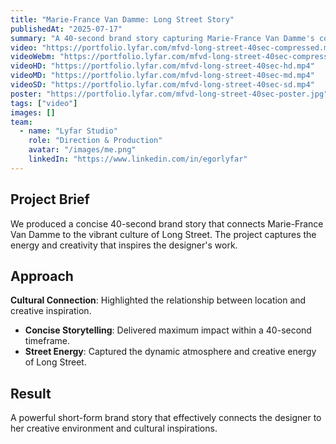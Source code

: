 ```yaml
---
title: "Marie-France Van Damme: Long Street Story"
publishedAt: "2025-07-17"
summary: "A 40-second brand story capturing Marie-France Van Damme's connection to Long Street and its cultural significance."
video: "https://portfolio.lyfar.com/mfvd-long-street-40sec-compressed.mp4"
videoWebm: "https://portfolio.lyfar.com/mfvd-long-street-40sec-compressed.webm"
videoHD: "https://portfolio.lyfar.com/mfvd-long-street-40sec-hd.mp4"
videoMD: "https://portfolio.lyfar.com/mfvd-long-street-40sec-md.mp4"
videoSD: "https://portfolio.lyfar.com/mfvd-long-street-40sec-sd.mp4"
poster: "https://portfolio.lyfar.com/mfvd-long-street-40sec-poster.jpg"
tags: ["video"]
images: []
team:
  - name: "Lyfar Studio"
    role: "Direction & Production"
    avatar: "/images/me.png"
    linkedIn: "https://www.linkedin.com/in/egorlyfar"
---
```


## Project Brief

We produced a concise 40-second brand story that connects Marie-France Van Damme to the vibrant culture of Long Street. The project captures the energy and creativity that inspires the designer's work.

## Approach

**Cultural Connection**: Highlighted the relationship between location and creative inspiration.
- **Concise Storytelling**: Delivered maximum impact within a 40-second timeframe.
- **Street Energy**: Captured the dynamic atmosphere and creative energy of Long Street.

## Result

A powerful short-form brand story that effectively connects the designer to her creative environment and cultural inspirations.

